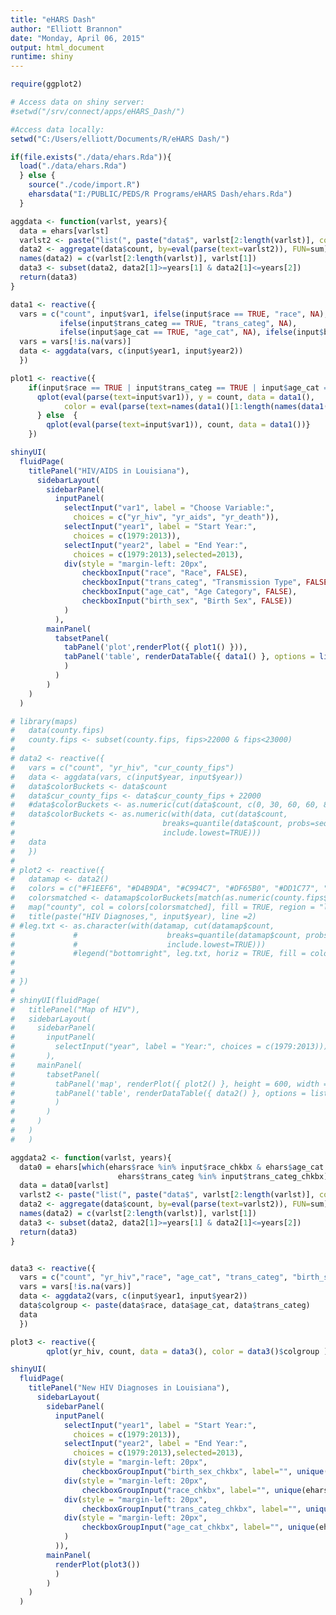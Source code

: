 ```yaml
---
title: "eHARS Dash"
author: "Elliott Brannon"
date: "Monday, April 06, 2015"
output: html_document
runtime: shiny
---
```


```r
require(ggplot2)

# Access data on shiny server:
#setwd("/srv/connect/apps/eHARS_Dash/")

#Access data locally:
setwd("C:/Users/elliott/Documents/R/eHARS Dash/")

if(file.exists("./data/ehars.Rda")){
  load("./data/ehars.Rda")
  } else {
    source("./code/import.R")
    eharsdata("I:/PUBLIC/PEDS/R Programs/eHARS Dash/ehars.Rda")
  }

aggdata <- function(varlst, years){
  data = ehars[varlst]
  varlst2 <- paste("list(", paste("data$", varlst[2:length(varlst)], collapse=", ", sep=""), ")", sep="")
  data2 <- aggregate(data$count, by=eval(parse(text=varlst2)), FUN=sum)
  names(data2) = c(varlst[2:length(varlst)], varlst[1])
  data3 <- subset(data2, data2[1]>=years[1] & data2[1]<=years[2])
  return(data3)
}

data1 <- reactive({
  vars = c("count", input$var1, ifelse(input$race == TRUE, "race", NA), 
           ifelse(input$trans_categ == TRUE, "trans_categ", NA), 
           ifelse(input$age_cat == TRUE, "age_cat", NA), ifelse(input$birth_sex == TRUE, "birth_sex", NA))
  vars = vars[!is.na(vars)]
  data <- aggdata(vars, c(input$year1, input$year2)) 
  })

plot1 <- reactive({
    if(input$race == TRUE | input$trans_categ == TRUE | input$age_cat == TRUE | input$birth_sex == TRUE ){
      qplot(eval(parse(text=input$var1)), y = count, data = data1(), 
            color = eval(parse(text=names(data1()[1:length(names(data1()))-1]))))
      } else  {
        qplot(eval(parse(text=input$var1)), count, data = data1())}
    })

shinyUI(  
  fluidPage(
    titlePanel("HIV/AIDS in Louisiana"),
      sidebarLayout(
        sidebarPanel(
          inputPanel(
            selectInput("var1", label = "Choose Variable:",
              choices = c("yr_hiv", "yr_aids", "yr_death")),
            selectInput("year1", label = "Start Year:",
              choices = c(1979:2013)),
            selectInput("year2", label = "End Year:",
              choices = c(1979:2013),selected=2013),
            div(style = "margin-left: 20px",
                checkboxInput("race", "Race", FALSE),
                checkboxInput("trans_categ", "Transmission Type", FALSE),
                checkboxInput("age_cat", "Age Category", FALSE),
                checkboxInput("birth_sex", "Birth Sex", FALSE))
            )
          ),
        mainPanel(
          tabsetPanel(
            tabPanel('plot',renderPlot({ plot1() })),
            tabPanel('table', renderDataTable({ data1() }, options = list(paging = FALSE, searching=FALSE)))
            )
          )
        )
    )
  )


```


```r
# library(maps)
#   data(county.fips)
#   county.fips <- subset(county.fips, fips>22000 & fips<23000)
# 
# data2 <- reactive({
#   vars = c("count", "yr_hiv", "cur_county_fips")
#   data <- aggdata(vars, c(input$year, input$year)) 
#   data$colorBuckets <- data$count
#   data$cur_county_fips <- data$cur_county_fips + 22000
#   #data$colorBuckets <- as.numeric(cut(data$count, c(0, 30, 60, 60, 80, 100, 120)))
#   data$colorBuckets <- as.numeric(with(data, cut(data$count, 
#                                 breaks=quantile(data$count, probs=seq(0,1, by=0.20)), 
#                                 include.lowest=TRUE)))
#   data
#   })
# 
# plot2 <- reactive({
#   datamap <- data2()
#   colors = c("#F1EEF6", "#D4B9DA", "#C994C7", "#DF65B0", "#DD1C77", "#980043")
#   colorsmatched <- datamap$colorBuckets[match(as.numeric(county.fips$fips), datamap$cur_county_fips)]
#   map("county", col = colors[colorsmatched], fill = TRUE, region = "louisiana", myborder=c(.1,.1))
#   title(paste("HIV Diagnoses,", input$year), line =2)
# #leg.txt <- as.character(with(datamap, cut(datamap$count, 
#             #                    breaks=quantile(datamap$count, probs=seq(0,1, by=0.20)), 
#             #                    include.lowest=TRUE)))
#             #legend("bottomright", leg.txt, horiz = TRUE, fill = colors)
#             
#   
# })
# 
# shinyUI(fluidPage(
#   titlePanel("Map of HIV"),
#   sidebarLayout(
#     sidebarPanel(
#       inputPanel(
#         selectInput("year", label = "Year:", choices = c(1979:2013)))
#       ),
#     mainPanel(
#       tabsetPanel(
#         tabPanel('map', renderPlot({ plot2() }, height = 600, width = 600)),
#         tabPanel('table', renderDataTable({ data2() }, options = list(paging = FALSE, searching=FALSE)))
#         )
#       )
#     )
#   )
#   )

```


```r


aggdata2 <- function(varlst, years){
  data0 = ehars[which(ehars$race %in% input$race_chkbx & ehars$age_cat %in% input$age_cat_chkbx &
                        ehars$trans_categ %in% input$trans_categ_chkbx),]
  data = data0[varlst]
  varlst2 <- paste("list(", paste("data$", varlst[2:length(varlst)], collapse=", ", sep=""), ")", sep="")
  data2 <- aggregate(data$count, by=eval(parse(text=varlst2)), FUN=sum)
  names(data2) = c(varlst[2:length(varlst)], varlst[1])
  data3 <- subset(data2, data2[1]>=years[1] & data2[1]<=years[2])
  return(data3)
}


data3 <- reactive({
  vars = c("count", "yr_hiv","race", "age_cat", "trans_categ", "birth_sex")
  vars = vars[!is.na(vars)]
  data <- aggdata2(vars, c(input$year1, input$year2)) 
  data$colgroup <- paste(data$race, data$age_cat, data$trans_categ)
  data
  })

plot3 <- reactive({
        qplot(yr_hiv, count, data = data3(), color = data3()$colgroup )})

shinyUI(  
  fluidPage(
    titlePanel("New HIV Diagnoses in Louisiana"),
      sidebarLayout(
        sidebarPanel(
          inputPanel(
            selectInput("year1", label = "Start Year:",
              choices = c(1979:2013)),
            selectInput("year2", label = "End Year:",
              choices = c(1979:2013),selected=2013),
            div(style = "margin-left: 20px", 
                checkboxGroupInput("birth_sex_chkbx", label="", unique(ehars$birth_sex))),
            div(style = "margin-left: 20px",
                checkboxGroupInput("race_chkbx", label="", unique(ehars$race))),
            div(style = "margin-left: 20px",
                checkboxGroupInput("trans_categ_chkbx", label="", unique(ehars$trans_categ))),
            div(style = "margin-left: 20px",
                checkboxGroupInput("age_cat_chkbx", label="", unique(ehars$age_cat))
            )
          )),
        mainPanel(
          renderPlot(plot3())
          )
        )
    )
  )


```




